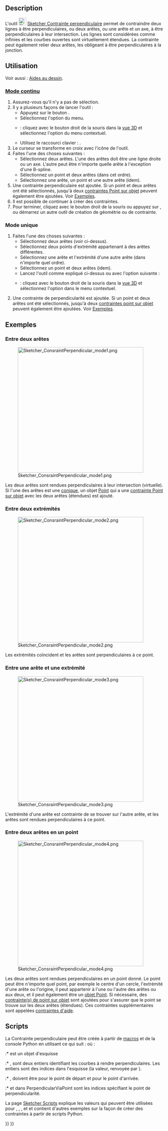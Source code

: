 <languages/>

{{Docnav/fr
|[[Sketcher_ConstrainParallel/fr|Contrainte parallèle]]
|[[Sketcher_ConstrainTangent/fr|Contrainte tangente]]
|[[Sketcher_Workbench/fr|Atelier Sketcher]]
|IconL=Sketcher_ConstrainParallel.svg
|IconR=Sketcher_ConstrainTangent.svg
|IconC=Workbench_Sketcher.svg
}}

{{GuiCommand/fr
|Name=Sketcher ConstrainPerpendicular
|Name/fr=Sketcher Contrainte perpendiculaire
|MenuLocation=Esquisse → Contraintes d'esquisse → Contrainte perpendiculaire
|Workbenches=[[Sketcher_Workbench/fr|Sketcher]]
|Shortcut={{KEY|N}}
|SeeAlso=[[Sketcher_ConstrainAngle/fr|Sketcher Contrainte angulaire]]
}}

==Description== 

L'outil [[Image:Sketcher_ConstrainPerpendicular.svg|24px]] [[Sketcher_ConstrainPerpendicular/fr|Sketcher Contrainte perpendiculaire]] permet de contraindre deux lignes à être perpendiculaires, ou deux arêtes, ou une arête et un axe, à être perpendiculaires à leur intersection. Les lignes sont considérées comme infinies et les courbes ouvertes sont virtuellement étendues. La contrainte peut également relier deux arêtes, les obligeant à être perpendiculaires à la jonction.

<span id="Usage"></span>
==Utilisation==

Voir aussi : [[Sketcher_Workbench/fr#Aides_au_dessin|Aides au dessin]].

<span id="Continue_mode"></span>
===[[Sketcher_Workbench/fr#Modes_continus|Mode continu]]===

# Assurez-vous qu'il n'y a pas de sélection.
# Il y a plusieurs façons de lancer l'outil :
#* Appuyez sur le bouton {{Button|[[Image:Sketcher_ConstrainPerpendicular.svg|16px]] [[Sketcher_ConstrainPerpendicular/fr|Contrainte perpendiculaire]]}}.
#* Sélectionnez l'option {{MenuCommand|Esquisse → Contraintes d'esquisse → [[Image:Sketcher_ConstrainPerpendicular.svg|16px]] Contrainte perpendiculaire}} du menu.
#* {{Version/fr|1.0}} : cliquez avec le bouton droit de la souris dans la [[3D_view/fr|vue 3D]] et sélectionnez l'option {{MenuCommand|Contrainte → [[Image:Sketcher_ConstrainPerpendicular.svg|16px]] Contrainte perpendiculaire}} du menu contextuel.
#* Utilisez le raccourci clavier : {{KEY|N}}.
# Le curseur se transforme en croix avec l'icône de l'outil.
# Faites l'une des choses suivantes :
#* Sélectionnez deux arêtes. L'une des arêtes doit être une ligne droite ou un axe. L'autre peut être n'importe quelle arête à l'exception d'une B-spline.
#* Sélectionnez un point et deux arêtes (dans cet ordre).
#* Sélectionnez une arête, un point et une autre arête (idem).
# Une contrainte perpendiculaire est ajoutée. Si un point et deux arêtes ont été sélectionnés, jusqu'à deux [[Sketcher_ConstrainPointOnObject/fr|contraintes Point sur objet]] peuvent également être ajoutées. Voir [[#Entre_deux_arêtes_au_point|Exemples]].
# Il est possible de continuer à créer des contraintes.
# Pour terminer, cliquez avec le bouton droit de la souris ou appuyez sur {{KEY|Échap}}, ou démarrez un autre outil de création de géométrie ou de contrainte.

<span id="Run-once_mode"></span>
===Mode unique===

# Faites l'une des choses suivantes :
#* Sélectionnez deux arêtes (voir ci-dessus). 
#* Sélectionnez deux points d'extrémité appartenant à des arêtes différentes.
#* Sélectionnez une arête et l'extrémité d'une autre arête (dans n'importe quel ordre).
#* Sélectionnez un point et deux arêtes (idem).
#* Lancez l'outil comme expliqué ci-dessus ou avec l'option suivante :
#* {{Version/fr|1.0}} : cliquez avec le bouton droit de la souris dans la [[3D_view/fr|vue 3D]] et sélectionnez l'option {{MenuCommand|[[Image:Sketcher_ConstrainPerpendicular.svg|16px]] Contrainte perpendiculaire}} dans le menu contextuel.
# Une contrainte de perpendicularité est ajoutée. Si un point et deux arêtes ont été sélectionnés, jusqu'à deux [[Sketcher_ConstrainPointOnObject/fr|contraintes point sur objet]] peuvent également être ajoutées. Voir [[#Entre_deux_arêtes_au_point|Exemples]].

<span id="Examples"></span>
==Exemples==

<span id="Between_two_edges"></span>
===Entre deux arêtes===

[[Image:Sketcher_ConsraintPerpendicular_mode1.png|400px]]

Les deux arêtes sont rendues perpendiculaires à leur intersection (virtuelle). Si l'une des arêtes est une [[Sketcher_Workbench/fr#Sketcher_CompCreateConic|conique]], un objet [[Sketcher_CreatePoint/fr|Point]] qui a une [[Sketcher_ConstrainPointOnObject|contrainte Point sur objet]] avec les deux arêtes (étendues) est ajouté.

<span id="Between_two_endpoints"></span>
===Entre deux extrémités===

[[Image:Sketcher_ConsraintPerpendicular_mode2.png|400px]]

Les extrémités coïncident et les arêtes sont perpendiculaires à ce point.

<span id="Between_edge_and_endpoint"></span>
===Entre une arête et une extrémité===

[[Image:Sketcher_ConsraintPerpendicular_mode3.png|400px]]

L'extrémité d'une arête est contrainte de se trouver sur l'autre arête, et les arêtes sont rendues perpendiculaires à ce point.

<span id="Between_two_edges_at_point"></span>
===Entre deux arêtes en un point===

[[Image:Sketcher_ConsraintPerpendicular_mode4.png|400px]]

Les deux arêtes sont rendues perpendiculaires en un point donné. Le point peut être n'importe quel point, par exemple le centre d'un cercle, l'extrémité d'une arête ou l'origine, il peut appartenir à l'une ou l'autre des arêtes ou aux deux, et il peut également être un [[Sketcher_CreatePoint/fr|objet Point]]. Si nécessaire, des [[Sketcher_ConstrainPointOnObject/fr|contrainte(s) de point sur objet]] sont ajoutées pour s'assurer que le point se trouve sur les deux arêtes (étendues). Ces contraintes supplémentaires sont appelées [[Sketcher_helper_constraint/fr|contraintes d'aide]].

<span id="Scripting"></span>
== Scripts ==

La Contrainte perpendiculaire peut être créée à partir de [[Macros/fr|macros]] et de la console Python en utilisant ce qui suit :
{{Code|code=
# direct perpendicularity
Sketch.addConstraint(Sketcher.Constraint('Perpendicular',icurve1,icurve2))

# point-to-point perpendicularity
Sketch.addConstraint(Sketcher.Constraint('Perpendicular',icurve1,pointpos1,icurve2,pointpos2))

# point-to-curve perpendicularity
Sketch.addConstraint(Sketcher.Constraint('Perpendicular',icurve1,pointpos1,icurve2))

# perpendicular-via-point (plain constraint, helpers are not added automatically)
Sketch.addConstraint(Sketcher.Constraint('PerpendicularViaPoint',icurve1,icurve2,geoidpoint,pointpos)) 
}}
où : 
:* {{incode|Sketch}} est un objet d'esquisse
:* {{incode|icurve1}}, {{incode|icurve2}} sont deux entiers identifiant les courbes à rendre perpendiculaires. Les entiers sont des indices dans l'esquisse (la valeur, renvoyée par {{incode|Sketch.addGeometry}}).
:* {{incode|pointpos1}}, {{incode|pointpos2}} doivent être {{incode|1}} pour le point de départ et {{incode|2}} pour le point d'arrivée.
:* {{incode|point géoïde}} et {{incode|pointpos}} dans PerpendicularViaPoint sont les indices spécifiant le point de perpendicularité.

La page [[Sketcher_scripting/fr|Sketcher Scripts]] explique les valeurs qui peuvent être utilisées pour {{incode|icurve1}}, {{incode|icurve2}}, {{incode|pointpos1}}, {{incode|pointpos2}} et {{incode|geoidpoint}} et contient d'autres exemples sur la façon de créer des contraintes à partir de scripts Python.


{{Docnav/fr
|[[Sketcher_ConstrainParallel/fr|Contrainte parallèle]]
|[[Sketcher_ConstrainTangent/fr|Contrainte tangente]]
|[[Sketcher_Workbench/fr|Atelier Sketcher]]
|IconL=Sketcher_ConstrainParallel.svg
|IconR=Sketcher_ConstrainTangent.svg
|IconC=Workbench_Sketcher.svg
}}

{{Sketcher_Tools_navi{{#translation:}}}}
{{Userdocnavi{{#translation:}}}}